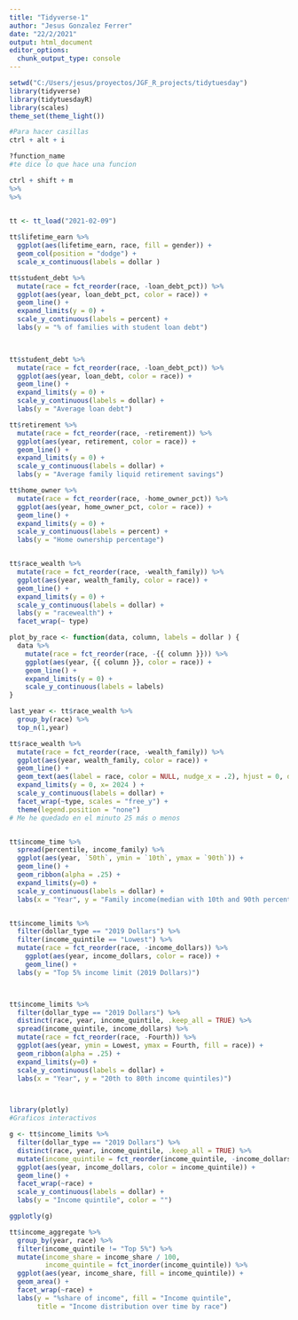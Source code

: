 ```yaml
---
title: "Tidyverse-1"
author: "Jesus Gonzalez Ferrer"
date: "22/2/2021"
output: html_document
editor_options: 
  chunk_output_type: console
---
```


```r
setwd("C:/Users/jesus/proyectos/JGF_R_projects/tidytuesday")
library(tidyverse)
library(tidytuesdayR)
library(scales)
theme_set(theme_light())
```

```r
#Para hacer casillas 
ctrl + alt + i

?function_name
#te dice lo que hace una funcion
```


```r
ctrl + shift + m
%>% 
%>%
  
```

```r
tt <- tt_load("2021-02-09")
```

```r
tt$lifetime_earn %>% 
  ggplot(aes(lifetime_earn, race, fill = gender)) + 
  geom_col(position = "dodge") + 
  scale_x_continuous(labels = dollar )

tt$student_debt %>% 
  mutate(race = fct_reorder(race, -loan_debt_pct)) %>% 
  ggplot(aes(year, loan_debt_pct, color = race)) +
  geom_line() + 
  expand_limits(y = 0) +
  scale_y_continuous(labels = percent) +
  labs(y = "% of families with student loan debt")
  


tt$student_debt %>% 
  mutate(race = fct_reorder(race, -loan_debt_pct)) %>% 
  ggplot(aes(year, loan_debt, color = race)) +
  geom_line() + 
  expand_limits(y = 0) +
  scale_y_continuous(labels = dollar) +
  labs(y = "Average loan debt")

tt$retirement %>% 
  mutate(race = fct_reorder(race, -retirement)) %>% 
  ggplot(aes(year, retirement, color = race)) +
  geom_line() + 
  expand_limits(y = 0) +
  scale_y_continuous(labels = dollar) +
  labs(y = "Average family liquid retirement savings")

tt$home_owner %>% 
  mutate(race = fct_reorder(race, -home_owner_pct)) %>% 
  ggplot(aes(year, home_owner_pct, color = race)) +
  geom_line() + 
  expand_limits(y = 0) +
  scale_y_continuous(labels = percent) +
  labs(y = "Home ownership percentage")


tt$race_wealth %>% 
  mutate(race = fct_reorder(race, -wealth_family)) %>% 
  ggplot(aes(year, wealth_family, color = race)) +
  geom_line() + 
  expand_limits(y = 0) +
  scale_y_continuous(labels = dollar) +
  labs(y = "racewealth") +
  facet_wrap(~ type)

```

```r
plot_by_race <- function(data, column, labels = dollar ) {
  data %>% 
    mutate(race = fct_reorder(race, -{{ column }})) %>% 
    ggplot(aes(year, {{ column }}, color = race)) +
    geom_line() + 
    expand_limits(y = 0) +
    scale_y_continuous(labels = labels) 
}

```

```r
last_year <- tt$race_wealth %>% 
  group_by(race) %>% 
  top_n(1,year)

tt$race_wealth %>% 
  mutate(race = fct_reorder(race, -wealth_family)) %>% 
  ggplot(aes(year, wealth_family, color = race)) +
  geom_line() + 
  geom_text(aes(label = race, color = NULL, nudge_x = .2), hjust = 0, data = last_year) +
  expand_limits(y = 0, x= 2024 ) +
  scale_y_continuous(labels = dollar) +
  facet_wrap(~type, scales = "free_y") + 
  theme(legend.position = "none")
# Me he quedado en el minuto 25 más o menos


tt$income_time %>% 
  spread(percentile, income_family) %>% 
  ggplot(aes(year, `50th`, ymin = `10th`, ymax = `90th`)) +
  geom_line() +
  geom_ribbon(alpha = .25) +
  expand_limits(y=0) +
  scale_y_continuous(labels = dollar) +
  labs(x = "Year", y = "Family income(median with 10th and 90th percentiles)")


tt$income_limits %>% 
  filter(dollar_type == "2019 Dollars") %>% 
  filter(income_quintile == "Lowest") %>% 
  mutate(race = fct_reorder(race, -income_dollars)) %>% 
    ggplot(aes(year, income_dollars, color = race)) +
    geom_line() +
  labs(y = "Top 5% income limit (2019 Dollars)")



tt$income_limits %>% 
  filter(dollar_type == "2019 Dollars") %>% 
  distinct(race, year, income_quintile, .keep_all = TRUE) %>% 
  spread(income_quintile, income_dollars) %>% 
  mutate(race = fct_reorder(race, -Fourth)) %>% 
  ggplot(aes(year, ymin = Lowest, ymax = Fourth, fill = race)) +
  geom_ribbon(alpha = .25) +
  expand_limits(y=0) +
  scale_y_continuous(labels = dollar) +
  labs(x = "Year", y = "20th to 80th income quintiles)")




```

```r
library(plotly)
#Graficos interactivos

g <- tt$income_limits %>% 
  filter(dollar_type == "2019 Dollars") %>% 
  distinct(race, year, income_quintile, .keep_all = TRUE) %>% 
  mutate(income_quintile = fct_reorder(income_quintile, -income_dollars)) %>% 
  ggplot(aes(year, income_dollars, color = income_quintile)) +
  geom_line() +
  facet_wrap(~race) +
  scale_y_continuous(labels = dollar) +
  labs(y = "Income quintile", color = "")

ggplotly(g)
```


```r
tt$income_aggregate %>% 
  group_by(year, race) %>% 
  filter(income_quintile != "Top 5%") %>% 
  mutate(income_share = income_share / 100,
         income_quintile = fct_inorder(income_quintile)) %>% 
  ggplot(aes(year, income_share, fill = income_quintile)) +
  geom_area() +
  facet_wrap(~race) +
  labs(y = "%share of income", fill = "Income quintile",
       title = "Income distribution over time by race")

```


